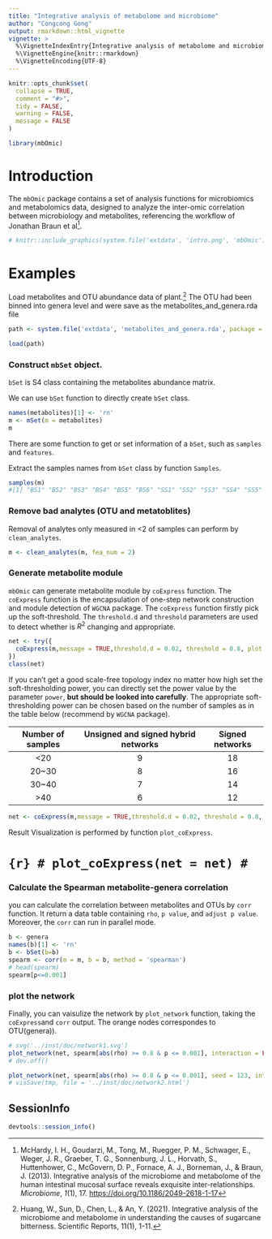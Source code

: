 ---
title: "Integrative analysis of metabolome and microbiome"
author: "Congcong Gong"
output: rmarkdown::html_vignette
vignette: >
  %\VignetteIndexEntry{Integrative analysis of metabolome and microbiome}
  %\VignetteEngine{knitr::rmarkdown}
  %\VignetteEncoding{UTF-8}
---

```{r, include = FALSE}
knitr::opts_chunk$set(
  collapse = TRUE,
  comment = "#>",
  tidy = FALSE,
  warning = FALSE,
  message = FALSE
)

```

```{r setup}
library(mbOmic)
```

# Introduction

The `mbOmic` package contains a set of analysis functions for microbiomics and metabolomics data, designed to analyze the inter-omic correlation between microbiology and metabolites, referencing the workflow of Jonathan Braun et al[^McHardy].

[^McHardy]: McHardy, I. H., Goudarzi, M., Tong, M., Ruegger, P. M., Schwager, E., Weger, J. R., Graeber, T. G., Sonnenburg, J. L., Horvath, S., Huttenhower, C., McGovern, D. P., Fornace, A. J., Borneman, J., & Braun, J. (2013). Integrative analysis of the microbiome and metabolome of the human intestinal mucosal surface reveals exquisite inter-relationships. *Microbiome*, *1*(1), 17. <https://doi.org/10.1186/2049-2618-1-17>

```{r}
# knitr::include_graphics(system.file('extdata', 'intro.png', 'mbOmic'))
```

# Examples

Load metabolites and OTU abundance data of plant.[^Huang] The OTU had been binned into genera level and were save as the metabolites_and_genera.rda file

[^Huang]: Huang, W., Sun, D., Chen, L., & An, Y. (2021). Integrative analysis of the microbiome and metabolome in understanding the causes of sugarcane bitterness. Scientific Reports, 11(1), 1-11.

```{r}
path <- system.file('extdata', 'metabolites_and_genera.rda', package = 'mbOmic')

load(path)
```

### Construct `mbSet` object.

`bSet` is S4 class containing the metabolites abundance matrix.

We can use `bSet` function to directly create `bSet` class.

```{r}
names(metabolites)[1] <- 'rn'
m <- mSet(m = metabolites)
m
```

There are some function to get or set information of a `bSet`, such as `samples` and `features`.

Extract the samples names from `bSet` class by function `Samples`.

```{r}
samples(m)
#[1] "BS1" "BS2" "BS3" "BS4" "BS5" "BS6" "SS1" "SS2" "SS3" "SS4" "SS5" "SS6"
```

### Remove bad analytes (OTU and metatoblites)

Removal of analytes only measured in \<2 of samples can perform by `clean_analytes`.

```{r}
m <- clean_analytes(m, fea_num = 2)
```

### Generate metabolite module

`mbOmic` can generate metabolite module by `coExpress` function. The `coExpress` function is the encapsulation of one-step network construction and module detection of `WGCNA` package. The `coExpress` function firstly pick up the soft-threshold. The `threshold.d` and `threshold` parameters are used to detect whether is $R^2$ changing and appropriate.

```{r, fig.width= 6, fig.height= 5}
net <- try({
  coExpress(m,message = TRUE,threshold.d = 0.02, threshold = 0.8, plot = TRUE)
})
class(net)
```

If you can't get a good scale-free topology index no matter how high set the soft-thresholding power, you can directly set the power value by the parameter `power`, **but should be looked into carefully**. The appropriate soft-thresholding power can be chosen based on the number of samples as in the table below (recommend by `WGCNA` package).

| **Number of samples** | **Unsigned and signed hybrid networks** | **Signed networks** |
|:---------------------:|:---------------------------------------:|:-------------------:|
|         \<20          |                    9                    |         18          |
|        20\~30         |                    8                    |         16          |
|        30\~40         |                    7                    |         14          |
|         \>40          |                    6                    |         12          |

```{r}
net <- coExpress(m,message = TRUE,threshold.d = 0.02, threshold = 0.8, power = 9)
```

Result Visualization is performed by function `plot_coExpress`.

# ```{r}
# plot_coExpress(net = net)
# ```

### Calculate the Spearman metabolite-genera correlation

you can calculate the correlation between metabolites and OTUs by `corr` function. It return a data table containing `rho`, `p value`, and `adjust p value`. Moreover, the `corr` can run in parallel mode.

```{r}
b <- genera
names(b)[1] <- 'rn'
b <- bSet(b=b)
spearm <- corr(m = m, b = b, method = 'spearman')
# head(spearm)
spearm[p<=0.001]
```

### plot the network

Finally, you can vaisulize the network by `plot_network` function, taking the `coExpress`and `corr` output. The orange nodes correspondes to OTU(genera)).


```{r, fig.align='center', fig.width= 6, fig.height= 5, dpi=150}
# svg('../inst/doc/network1.svg')
plot_network(net, spearm[abs(rho) >= 0.8 & p <= 0.001], interaction = FALSE)
# dev.off()
```


```{r, fig.align='center', fig.width= 6, fig.height= 5, dpi=150}
plot_network(net, spearm[abs(rho) >= 0.8 & p <= 0.001], seed = 123, interaction = TRUE, return =  FALSE)
# visSave(tmp, file = '../inst/doc/network2.html')
```

## SessionInfo
```{r}
devtools::session_info()
```



